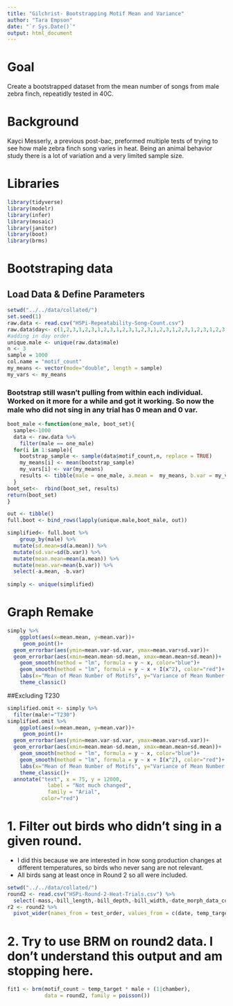 ```yaml
---
title: "Gilchrist- Bootstrapping Motif Mean and Variance"
author: "Tara Empson"
date: "`r Sys.Date()`"
output: html_document
---
```


# Goal

Create a bootstrapped dataset from the mean number of songs from male zebra finch, repeatidly tested in 40C.

# Background

Kayci Messerly, a previous post-bac, preformed multiple tests of trying to see how male zebra finch song varies in heat. Being an animal behavior study there is a lot of variation and a very limited sample size. 

# Libraries

```r
library(tidyverse)
library(modelr)
library(infer)
library(mosaic)
library(janitor)
library(boot)
library(brms)
```

# Bootstraping data

## Load Data & Define Parameters
```r
setwd("../../data/collated/")
set.seed(1)
raw.data <- read.csv("HSPi-Repeatability-Song-Count.csv")
raw.data$day<- c(1,2,3,1,2,3,1,2,3,1,2,3,1,2,3,1,2,3,1,2,3,1,2,3,1,2,3,1,2,3)
#adding in day order
unique.male <- unique(raw.data$male)
n <- 3
sample = 1000
col.name = "motif_count"
my_means <- vector(mode="double", length = sample)
my_vars <- my_means
```

### Bootstrap still wasn't pulling from within each individual. Worked on it more for a while and got it working. So now the male who did not sing in any trial has 0 mean and 0 var.
```r
boot_male <-function(one_male, boot_set){
  sample<-1000
  data <- raw.data %>%
    filter(male == one_male)
  for(i in 1:sample){
    bootstrap_sample <- sample(data$motif_count,n, replace = TRUE)
    my_means[i] <- mean(bootstrap_sample)
    my_vars[i] <- var(my_means)   
    results <- tibble(male = one_male, a.mean =  my_means, b.var = my_vars)
  }
boot_set<-  rbind(boot_set, results)
return(boot_set)
}

out <- tibble()
full.boot <- bind_rows(lapply(unique.male,boot_male, out))

```


```r
simplified<- full.boot %>% 
    group_by(male) %>% 
  mutate(sd.mean=sd(a.mean)) %>% 
  mutate(sd.var=sd(b.var)) %>% 
  mutate(mean.mean=mean(a.mean)) %>% 
  mutate(mean.var=mean(b.var)) %>% 
  select(-a.mean, -b.var)
 
simply <- unique(simplified)

```



# Graph Remake
```r
simply %>% 
    ggplot(aes(x=mean.mean, y=mean.var))+
     geom_point()+
  geom_errorbar(aes(ymin=mean.var-sd.var, ymax=mean.var+sd.var))+
  geom_errorbar(aes(xmin=mean.mean-sd.mean, xmax=mean.mean+sd.mean))+
    geom_smooth(method = "lm", formula = y ~ x, color="blue")+
    geom_smooth(method = "lm", formula = y ~ x + I(x^2), color="red")+
    labs(x="Mean of Mean Number of Motifs", y="Variance of Mean Number of Motifs", caption = "Red line is quadradic and Blue is linear.", title="Bootstraping 1000 replications for each bird")+
    theme_classic()
```

##Excluding T230
```r
simplified.omit <- simply %>% 
  filter(male!="T230")
simplified.omit %>% 
    ggplot(aes(x=mean.mean, y=mean.var))+
     geom_point()+
  geom_errorbar(aes(ymin=mean.var-sd.var, ymax=mean.var+sd.var))+
  geom_errorbar(aes(xmin=mean.mean-sd.mean, xmax=mean.mean+sd.mean))+
    geom_smooth(method = "lm", formula = y ~ x, color="blue")+
    geom_smooth(method = "lm", formula = y ~ x + I(x^2), color="red")+
    labs(x="Mean of Mean Number of Motifs", y="Variance of Mean Number of Motifs", caption = "Red line is quadradic and Blue is linear.", title="Bootstraping 1000 replications for each bird- T230 Omitted")+
    theme_classic()+
  annotate("text", x = 75, y = 12000, 
             label = "Not much changed",
             family = "Arial",
           color="red")
```

# 1. Filter out birds who didn't sing in a given round.
- I did this because we are interested in how song production changes at different temperatures, so birds who never sang are not relevant.
- All birds sang at least once in Round 2 so all were included.
```r
setwd("../../data/collated/")
round2 <- read.csv("HSPi-Round-2-Heat-Trials.csv") %>% 
  select(-mass,-bill_length,-bill_depth,-bill_width,-date_morph_data_collected,-time_spent_panting_30.15_before_female,-time_spent_panting_15.0_before_female,-time_spent_panting_0.15_after_female,-time_spent_panting_15.30_after_female)
r2 <- round2 %>% 
  pivot_wider(names_from = test_order, values_from = c(date, temp_target, motif_count, motif_rate, temp_mean, temp_median, humidity_mean))
```



# 2. Try to use BRM on round2 data. I don't understand this output and am stopping here.
```r
fit1 <- brm(motif_count ~ temp_target * male + (1|chamber),
            data = round2, family = poisson())
```

